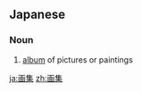 ==Japanese==
{{ja-kanjitab|が|しゅう|yomi=on}}

===Noun===
{{ja-noun|がしゅう}}

# [[album]] of pictures or paintings

[[ja:画集]]
[[zh:画集]]
